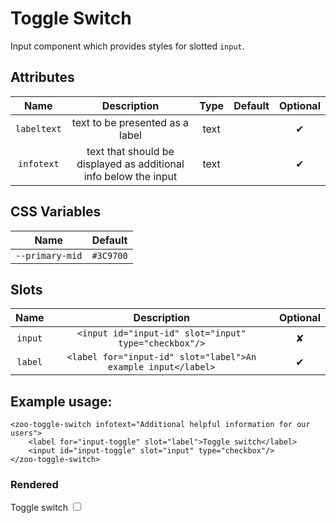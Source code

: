 
<Meta title="Docs/Toggle Switch"/>

# Toggle Switch

Input component which provides styles for slotted `input`.

## Attributes
|      **Name**     |           **Description**                                          | **Type** | **Default** | **Optional** | 
| :---------------: | :-----------------------------------------------------------------:|:--------:|:-----------:|:-----------:|
| `labeltext`       | text to be presented as a label                                    | text     |             |   ✔
|   `infotext`      | text that should be displayed as additional info below the input   | text     |             |   ✔

## CSS Variables
|        **Name**        |   **Default**  |
| :--------------------: |:--------------:|
| `--primary-mid`        |    `#3C9700`   |
## Slots
|      **Name**    |           **Description**          | **Optional** | 
| :--------------: | :---------------------------------:|:-----------:|
| `input`          | `<input id="input-id" slot="input" type="checkbox"/>`| ✘
| `label`          | `<label for="input-id" slot="label">An example input</label>`| ✔

## Example usage:
```
<zoo-toggle-switch infotext="Additional helpful information for our users">
	<label for="input-toggle" slot="label">Toggle switch</label>
	<input id="input-toggle" slot="input" type="checkbox"/>
</zoo-toggle-switch>
```
### Rendered
<zoo-toggle-switch infotext="Additional helpful information for our users">
	<label for="input-toggle" slot="label">Toggle switch</label>
	<input id="input-toggle" slot="input" type="checkbox"/>
</zoo-toggle-switch>